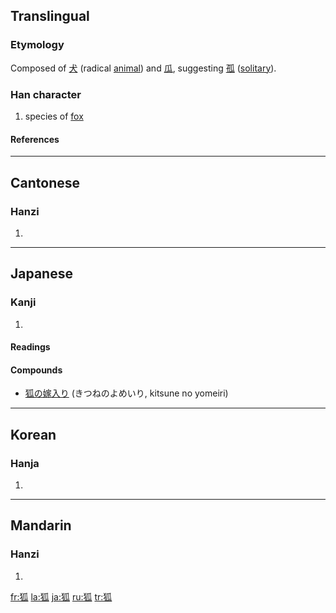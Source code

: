 ==Translingual==

===Etymology===
Composed of [[犬]] (radical [[animal]]) and [[瓜]], suggesting [[孤]] ([[solitary]]).

===Han character===
{{Han char|rn=94|rad=犬|as=05|sn=8|four=4223<sub>0</sub>|canj=大竹竹女人 (KHHVO)}}

# species of [[fox]]

====References====
{{Han ref|kx=0708.290|dkj=20333|dj=1121.120|hdz=21340.140|uh=72D0|ud=29392|bh=AAB0|bd=43696}}

----
==Cantonese==

===Hanzi===
{{yue-hanzi|jyut=|y=wu4}}
# {{defn|Cantonese}}

----
==Japanese==

===Kanji===
{{ja-kanji|rs=犬05|grade=}}
# {{defn|Japanese}}

====Readings====
{{ja-readings|on=[[こ]] (ko)|kun=[[きつね]] (kitsune)}}

====Compounds====
* [[狐の嫁入り]] (きつねのよめいり, kitsune no yomeiri)

----
==Korean==

===Hanja===
{{ko-hanja|hangeul=[[호]]|eumhun=|rv=ho|mr=ho|y=ho}}
# {{defn|Korean}}

----
==Mandarin==

===Hanzi===
{{cmn-hanzi|pin=[[hú]] (hu2)|wg=hu<sup>2</sup>}}
# {{defn|Mandarin}}

[[fr:狐]]
[[la:狐]]
[[ja:狐]]
[[ru:狐]]
[[tr:狐]]